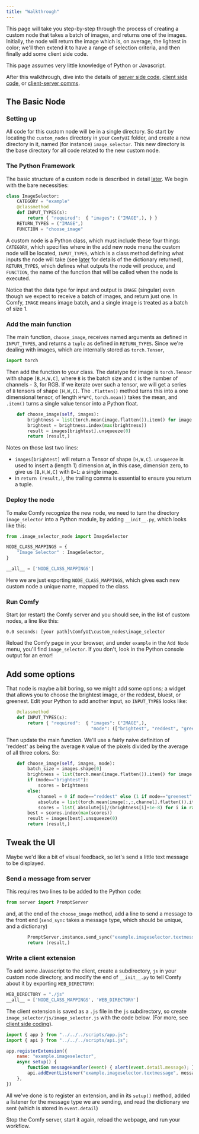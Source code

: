 ```yaml
---
title: "Walkthrough"
---
```


This page will take you step-by-step through the process of creating a custom node 
that takes a batch of images, and returns one of the images. Initially, the node
will return the image which is, on average, the lightest in color; we'll then extend
it to have a range of selection criteria, and then finally add some client side code.

This page assumes very little knowledge of Python or Javascript.

After this walkthrough, dive into the details of [server side code](./custom_node_server_overview), 
[client side code](./custom_node_javascript_overview), or [client-server comms](./comms_overview).

## The Basic Node

### Setting up 

All code for this custom node will be in a single directory. So start by locating the 
`custom_nodes` directory in your `ComfyUI` folder, and create a new directory in it,
named (for instance) `image_selector`. This new directory is the base directory for all 
code related to the new custom node.

### The Python Framework

The basic structure of a custom node is described in detail [later](./custom_node_server_overview).
We begin with the bare necessities:

```Python
class ImageSelector:
    CATEGORY = "example"
    @classmethod    
    def INPUT_TYPES(s):
        return { "required":  { "images": ("IMAGE",), } }
    RETURN_TYPES = ("IMAGE",)
    FUNCTION = "choose_image"
```

A custom node is a Python class, which must include these four things: `CATEGORY`, 
which specifies where in the add new node menu the custom node will be located, 
`INPUT_TYPES`, which is a class method defining what inputs the node will take
(see [later](./custom_node_server_overview#input-types) for details of the dictionary returned),
`RETURN_TYPES`, which defines what outputs the node will produce, and `FUNCTION`, the name
of the function that will be called when the node is executed.

<Tip>Notice that the data type for input and output is `IMAGE` (singular) even though 
we expect to receive a batch of images, and return just one. In Comfy, `IMAGE` means
image batch, and a single image is treated as a batch of size 1.</Tip>

### Add the main function

The main function, `choose_image`, receives named arguments as defined in `INPUT_TYPES`, and
returns a `tuple` as defined in `RETURN_TYPES`. Since we're dealing with images, which are internally
stored as `torch.Tensor`, 

```Python
import torch
```

Then add the function to your class. The datatype for image is `torch.Tensor` with shape `[B,H,W,C]`,
where `B` is the batch size and `C` is the number of channels - 3, for RGB. If we iterate over such
a tensor, we will get a series of `B` tensors of shape `[H,W,C]`. The `.flatten()` method turns 
this into a one dimensional tensor, of length `H*W*C`, `torch.mean()` takes the mean, and `.item()`
turns a single value tensor into a Python float. 

```Python
    def choose_image(self, images):
        brightness = list(torch.mean(image.flatten()).item() for image in images)
        brightest = brightness.index(max(brightness))
        result = images[brightest].unsqueeze(0)
        return (result,)
```

Notes on those last two lines: 

- `images[brightest]` will return a Tensor of shape `[H,W,C]`. `unsqueeze` is used to insert a (length 1) dimension at, in this case, dimension zero, to give 
us `[B,H,W,C]` with `B=1`: a single image.
- in `return (result,)`, the trailing comma is essential to ensure you return a tuple.

### Deploy the node

To make Comfy recognize the new node, we need to turn the directory `image_selector` into a Python module,
by adding `__init__.py`, which looks like this:

```Python
from .image_selector_node import ImageSelector

NODE_CLASS_MAPPINGS = {
    "Image Selector" : ImageSelector,
}

__all__ = ['NODE_CLASS_MAPPINGS']
```

Here we are just exporting `NODE_CLASS_MAPPINGS`, 
which gives each new custom node a unique name, mapped to the class.

### Run Comfy

Start (or restart) the Comfy server and you should see, in the list of custom nodes, a line like this:

```
0.0 seconds: [your path]\ComfyUI\custom_nodes\image_selector

```

Reload the Comfy page in your browser, and under `example` in the `Add Node` menu, you'll find `image_selector`.
If you don't, look in the Python console output for an error!

## Add some options

That node is maybe a bit boring, so we might add some options; a widget that allows you to 
choose the brightest image, or the reddest, bluest, or greenest. Edit your Python to add another input,
so `INPUT_TYPES` looks like:

```Python
    @classmethod    
    def INPUT_TYPES(s):
        return { "required":  { "images": ("IMAGE",), 
                                "mode": (["brightest", "reddest", "greenest", "bluest"],)} }
```

Then update the main function. We'll use a fairly naive definition of 'reddest' as being the average
`R` value of the pixels divided by the average of all three colors. So:

```Python
    def choose_image(self, images, mode):
        batch_size = images.shape[0]
        brightness = list(torch.mean(image.flatten()).item() for image in images)
        if (mode=="brightest"):
            scores = brightness
        else:
            channel = 0 if mode=="reddest" else (1 if mode=="greenest" else 2)
            absolute = list(torch.mean(image[:,:,channel].flatten()).item() for image in images)
            scores = list( absolute[i]/(brightness[i]+1e-8) for i in range(batch_size) )
        best = scores.index(max(scores))
        result = images[best].unsqueeze(0)
        return (result,)
```

## Tweak the UI

Maybe we'd like a bit of visual feedback, so let's send a little text message to be displayed.

### Send a message from server

This requires two lines to be added to the Python code:

```Python
from server import PromptServer
```

and, at the end of the `choose_image` method, add a line to send a message to the front end (`send_sync` takes a message
type, which should be unique, and a dictionary)

```Python
        PromptServer.instance.send_sync("example.imageselector.textmessage", {"message":f"Picked image {best+1}"})
        return (result,)
```

### Write a client extension

To add some Javascript to the client, create a subdirectory, `js` in your custom node directory, and modify the end of `__init__.py` 
to tell Comfy about it by exporting `WEB_DIRECTORY`:

```Python
WEB_DIRECTORY = "./js"
__all__ = ['NODE_CLASS_MAPPINGS', 'WEB_DIRECTORY']
```

The client extension is saved as a `.js` file in the `js` subdirectory, so create `image_selector/js/image_selector.js` with the 
code below. (For more, see [client side coding](./javascript_overview)).

```Javascript
import { app } from "../../../scripts/app.js";
import { api } from "../../../scripts/api.js";

app.registerExtension({
	name: "example.imageselector",
    async setup() {
        function messageHandler(event) { alert(event.detail.message); }
        api.addEventListener("example.imageselector.textmessage", messageHandler);
    },
})
```

All we've done is to register an extension, and in its `setup()` method, added a listener for the message type we are sending,
and read the dictionary we sent (which is stored in `event.detail`)

Stop the Comfy server, start it again, reload the webpage, and run your workflow.


